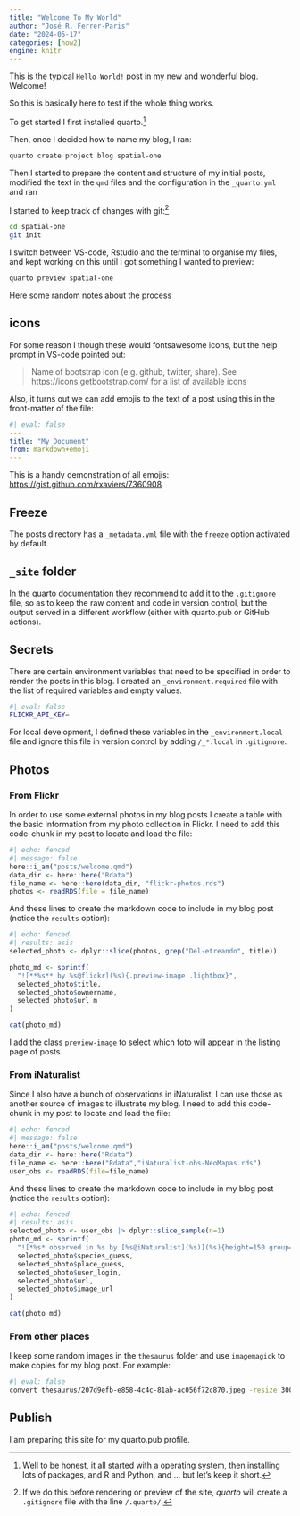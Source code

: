 ```yaml
---
title: "Welcome To My World"
author: "José R. Ferrer-Paris"
date: "2024-05-17"
categories: [how2]
engine: knitr
---
```


This is the typical `Hello World!` post in my new and wonderful blog. Welcome!

So this is basically here to test if the whole thing works.

To get started I first installed quarto.^[Well to be honest, it all started with a operating system, then installing lots of packages, and R and Python, and ... but let's keep it short.]

Then, once I decided how to name my blog, I ran:

```sh
quarto create project blog spatial-one
```

Then I started to prepare the content and structure of my initial posts, modified the text in the `qmd` files and the configuration in the `_quarto.yml` and ran 

I started to keep track of changes with git:^[If we do this before rendering or preview of the site, *quarto* will create a `.gitignore` file with the line `/.quarto/`.]

```sh
cd spatial-one
git init
```

I switch between VS-code, Rstudio and the terminal to organise my files, and kept working on this until I got something I wanted to preview:

```sh
quarto preview spatial-one
```

Here some random notes about the process

## icons

For some reason I though these would fontsawesome icons, but the help prompt in VS-code pointed out:

> Name of bootstrap icon (e.g. github, twitter, share). See https://icons.getbootstrap.com/ for a list of available icons

Also, it turns out we can add emojis to the text of a post using this in the front-matter of the file:

```yaml
#| eval: false
---
title: "My Document"
from: markdown+emoji
---
```

This is a handy demonstration of all emojis: <https://gist.github.com/rxaviers/7360908>

## Freeze

The posts directory has a `_metadata.yml` file with the `freeze` option activated by default.

## `_site` folder

In the quarto documentation they recommend to add it to the `.gitignore` file, so as to keep the raw content and code in version control, but the output served in a different workflow (either with quarto.pub or GitHub actions).

## Secrets

There are certain environment variables that need to be specified in order to render the posts in this blog. I created an `_environment.required` file with the list of required variables and empty values.

```bash
#| eval: false
FLICKR_API_KEY=
```

For local development, I defined these variables in the `_environment.local` file and ignore this file in version control by adding `/_*.local` in `.gitignore`. 

## Photos

### From Flickr

In order to use some external photos in my blog posts I create a table with the basic information from my photo collection in Flickr. I need to add this code-chunk in my post to locate and load the file:

```r
#| echo: fenced
#| message: false
here::i_am("posts/welcome.qmd")
data_dir <- here::here("Rdata")
file_name <- here::here(data_dir, "flickr-photos.rds")
photos <- readRDS(file = file_name)
```

And these lines to create the markdown code to include in my blog post (notice the `results` option):

```r
#| echo: fenced
#| results: asis
selected_photo <- dplyr::slice(photos, grep("Del-etreando", title))

photo_md <- sprintf(
  "![**%s** by %s@flickr](%s){.preview-image .lightbox}",
  selected_photo$title,
  selected_photo$ownername,
  selected_photo$url_m
)

cat(photo_md)
```

I add the class `preview-image` to select which foto will appear in the listing page of posts.


### From iNaturalist

Since I also have a bunch of observations in iNaturalist, I can use those as another source of images to illustrate my blog. I need to add this code-chunk in my post to locate and load the file:

```r
#| echo: fenced
#| message: false
here::i_am("posts/welcome.qmd")
data_dir <- here::here("Rdata")
file_name <- here::here("Rdata","iNaturalist-obs-NeoMapas.rds")
user_obs <- readRDS(file=file_name)
```

And these lines to create the markdown code to include in my blog post (notice the `results` option):

```r
#| echo: fenced
#| results: asis
selected_photo <- user_obs |> dplyr::slice_sample(n=1)
photo_md <- sprintf(
  "![*%s* observed in %s by [%s@iNaturalist](%s)](%s){height=150 group=\"my-gallery\"}",
  selected_photo$species_guess,
  selected_photo$place_guess,
  selected_photo$user_login,
  selected_photo$url,
  selected_photo$image_url
)

cat(photo_md)
```


### From other places

I keep some random images in the `thesaurus` folder and use `imagemagick` to make copies for my blog post. For example:


```bash
#| eval: false
convert thesaurus/207d9efb-e858-4c4c-81ab-ac056f72c870.jpeg -resize 300x300 posts/wms-in-R/image.jpg 
```

## Publish

I am preparing this site for my quarto.pub profile.




